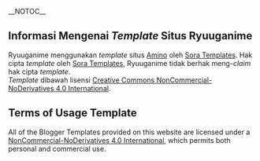 __NOTOC__
== Informasi Mengenai ''Template'' Situs Ryuuganime ==

Ryuuganime menggunakan ''template'' situs [https://www.soratemplates.com/2019/06/animo-blogger-templates.html Amino] oleh [https://www.soratemplates.com/p/contact-us.html Sora Templates]. Hak cipta ''template'' oleh [https://www.soratemplates.com/p/contact-us.html Sora Templates], Ryuuganime tidak berhak meng-''claim'' hak cipta ''template''.<br /> ''Template'' dibawah lisensi [https://creativecommons.org/licenses/by-nc-nd/4.0/legalcode Creative Commons NonCommercial-NoDerivatives 4.0 International].

== Terms of Usage Template ==

All of the Blogger Templates provided on this website are licensed under a [https://creativecommons.org/licenses/by-nc-nd/4.0/legalcode NonCommercial-NoDerivatives 4.0 International], which permits both personal and commercial use.